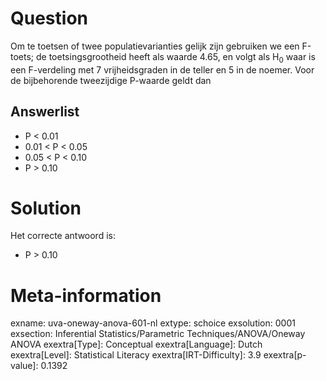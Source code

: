 Question
========

Om te toetsen of twee populatievarianties gelijk zijn gebruiken we een
F-toets; de toetsingsgrootheid heeft als waarde 4.65, en volgt als H~0~
waar is een F-verdeling met 7 vrijheidsgraden in de teller en 5 in de
noemer. Voor de bijbehorende tweezijdige P-waarde geldt dan

Answerlist
----------

* P < 0.01
* 0.01 < P < 0.05
* 0.05 < P < 0.10
* P > 0.10

Solution
========

Het correcte antwoord is: 

* P > 0.10

Meta-information
================
exname: uva-oneway-anova-601-nl
extype: schoice
exsolution: 0001
exsection: Inferential Statistics/Parametric Techniques/ANOVA/Oneway ANOVA
exextra[Type]: Conceptual
exextra[Language]: Dutch
exextra[Level]: Statistical Literacy
exextra[IRT-Difficulty]: 3.9
exextra[p-value]: 0.1392
